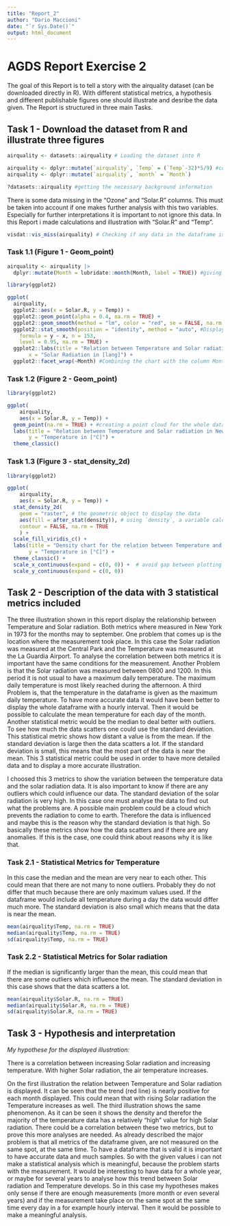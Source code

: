 ```yaml
---
title: "Report_2"
author: "Dario Maccioni"
date: "`r Sys.Date()`"
output: html_document
---
```


# AGDS Report Exercise 2

The goal of this Report is to tell a story with the airquality dataset (can be downloaded directly in R). With different statistical metrics, a hypothesis and different publishable figures one should illustrate and desribe the data given. The Report is structured in three main Tasks.

## Task 1 - Download the dataset from R and illustrate three figures

```r
airquality <- datasets::airquality # Loading the dataset into R

airquality <- dplyr::mutate(`airquality`, `Temp` = (`Temp`-32)*5/9) #convert the Temp column from Fahrenheit to °Celcius
airquality <- dplyr::mutate(`airquality`, `month` = `Month`)
```

```r
?datasets::airquality #getting the necessary background information
```

There is some data missing in the "Ozone" and "Solar.R" columns. This must be taken into account if one makes further analysis with this two variables. Especially for further interpretations it is important to not ignore this data. In this Report i made calculations and illustration with "Solar.R" and "Temp".

```r
visdat::vis_miss(airquality) # Checking if any data in the dataframe is missing
```

### Task 1.1 (Figure 1 - Geom_point)

```r
airquality <- airquality |>
  dplyr::mutate(Month = lubridate::month(Month, label = TRUE)) #giving the column Month labels like Mai, Juni, Juli...
```

```r
library(ggplot2)
```

```r
ggplot(
  airquality,
  ggplot2::aes(x = Solar.R, y = Temp)) + 
  ggplot2::geom_point(alpha = 0.4, na.rm = TRUE) +
  ggplot2::geom_smooth(method = "lm", color = "red", se = FALSE, na.rm = TRUE) + #calculating trend for each Month in red
  ggplot2::stat_smooth(position = "identity", method = "auto", #Displaying the course of each Month with the 0.95 interval
    formula = y ~ x, n = 153,
    level = 0.95, na.rm = TRUE) +
  ggplot2::labs(title = "Relation between Temperature and Solar radiation in New York 1973", subtitle = "Displayed for selected month", y = "Temperatur in [°C]",
       x = "Solar Radiation in [lang]") +
  ggplot2::facet_wrap(~Month) #Combining the chart with the column Month so that the labels of the Month are displayed
```

### Task 1.2 (Figure 2 - Geom_point)

```r
library(ggplot2)
```

```r
ggplot(
    airquality,
    aes(x = Solar.R, y = Temp)) +
  geom_point(na.rm = TRUE) + #creating a point cloud for the whole dataset combining temperature and solar radiation
  labs(title = "Relation between Temperature and Solar radiation in New York 1973", subtitle = "Displayed for the whole dataset", x = "Solar Radiation in [lang]",
       y = "Temperature in [°C]") +
  theme_classic()
```

### Task 1.3 (Figure 3 - stat_density_2d)

```r
library(ggplot2)
```

```r
ggplot(
    airquality,
    aes(x = Solar.R, y = Temp)) +
  stat_density_2d(
    geom = "raster", # the geometric object to display the data
    aes(fill = after_stat(density)), # using `density`, a variable calculated by the stat
    contour = FALSE, na.rm = TRUE
    ) +
  scale_fill_viridis_c() +
  labs(title = "Density chart for the relation between Temperature and Solar radiation", x = "Solar Radiation in [lang]", 
       y = "Temperature in [°C]") +
  theme_classic() + 
  scale_x_continuous(expand = c(0, 0)) +  # avoid gap between plotting area and axis
  scale_y_continuous(expand = c(0, 0))
```

## Task 2 - Description of the data with 3 statistical metrics included

The three illustration shown in this report display the relationship between Temperature and Solar radiation. Both metrics where measured in New York in 1973 for the months may to september. One problem that comes up is the location where the measurement took place. In this case the Solar radiation was measured at the Central Park and the Temperature was measured at the La Guardia Airport. To analyse the correlation between both metrics it is important have the same conditions for the measurement. Another Problem is that the Solar radiation was measured between 0800 and 1200. In this period it is not usual to have a maximum daily temperature. The maximum daily temperature is most likely reached during the afternoon. A third Problem is, that the temperature in the dataframe is given as the maximum daily temperature. To have more accurate data it would have been better to display the whole dataframe with a hourly interval. Then it would be possible to calculate the mean temperature for each day of the month. Another statistical metric would be the median to deal better with outliers. To see how much the data scatters one could use the standard deviation. This statistical metric shows how distant a value is from the mean. If the standard deviation is large then the data scatters a lot. If the standard deviation is small, this means that the most part of the data is near the mean. This 3 statistical metric could be used in order to have more detailed data and to display a more accurate illustration. 

I choosed this 3 metrics to show the variation between the temperature data and the solar radiation data. It is also important to know if there are any outliers which could influence our data. The standard deviation of the solar radiation is very high. In this case one must analyse the data to find out what the problems are. A possible main problem could be a cloud which prevents the radiation to come to earth. Therefore the data is influenced and maybe this is the reason why the standard deviation is that high. So basically these metrics show how the data scatters and if there are any anomalies. If this is the case, one could think about reasons why it is like that. 

### Task 2.1 - Statistical Metrics for Temperature

In this case the median and the mean are very near to each other. This could mean that there are not many to none outliers. Probably they do not differ that much because there are only maximum values used. If the dataframe would include all temperature during a day the data would differ much more. The standard deviation is also small which means that the data is near the mean.

```r
mean(airquality$Temp, na.rm = TRUE)
median(airquality$Temp, na.rm = TRUE)
sd(airquality$Temp, na.rm = TRUE)
```

### Task 2.2 - Statistical Metrics for Solar radiation

If the median is significantly larger than the mean, this could mean that there are some outliers which influence the mean. The standard deviation in this case shows that the data scatters a lot.

```r
mean(airquality$Solar.R, na.rm = TRUE)
median(airquality$Solar.R, na.rm = TRUE)
sd(airquality$Solar.R, na.rm = TRUE)
```

## Task 3 - Hypothesis and interpretation

_My hypothese for the displayed illustration:_

There is a correlation between increasing Solar radiation and increasing temperature. With higher Solar radiation, the air temperature increases. 

On the first illustration the relation between Temperature and Solar radiation is displayed. It can be seen that the trend (red line) is nearly positive for each month displayed. This could mean that with rising Solar radiation the Temperature increases as well. The third illustration shows the same phenomenon. As it can be seen it shows the density and therefor the majority of the temperature data has a relatively "high" value for high Solar radiation. There could be a correlation between these two metrics, but to prove this more analyses are needed. As already described the major problem is that all metrics of the dataframe given, are not measured on the same spot, at the same time. To have a dataframe that is valid it is important to have accurate data and much samples. So with the given values i can not make a statistical analysis which is meaningful, because the problem starts with the measurement. It would be interesting to have data for a whole year, or maybe for several years to analyse how this trend between Solar radiation and Temperature develops. So in this case my hypotheses makes only sense if there are enough measurements (more month or even several years) and if the measurement take place on the same spot at the same time every day in a for example hourly interval. Then it would be possible to make a meaningful analysis.

